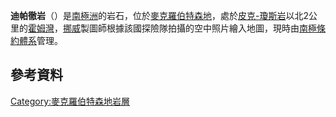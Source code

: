 {{Coord|67|37|S|62|49|E|source:GNIS|display=title}}

'''迪帕徹岩'''（{{lang-en|Departure Rocks}}）是[[南極洲|南極洲]]的岩石，位於[[麥克羅伯特森地|麥克羅伯特森地]]，處於[[皮克-瓊斯岩|皮克-瓊斯岩]]以北2公里的[[霍姆灣|霍姆灣]]，[[挪威|挪威]]製圖師根據該國探險隊拍攝的空中照片繪入地圖，現時由[[南極條約體系|南極條約體系]]管理。

==參考資料==
{{usgs-gazetteer|id=3747}}

{{DEFAULTSORT:Departure Rocks}}
[[Category:麥克羅伯特森地岩層|Category:麥克羅伯特森地岩層]]


{{MacRobertsonLand-geo-stub}}
